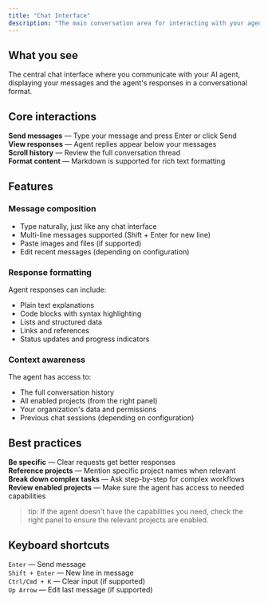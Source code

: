 ```yaml
---
title: "Chat Interface"
description: "The main conversation area for interacting with your agent"
---
```


## What you see

The central chat interface where you communicate with your AI agent, displaying your messages and the agent's responses in a conversational format.

## Core interactions

**Send messages** — Type your message and press Enter or click Send  
**View responses** — Agent replies appear below your messages  
**Scroll history** — Review the full conversation thread  
**Format content** — Markdown is supported for rich text formatting

## Features

### Message composition

- Type naturally, just like any chat interface
- Multi-line messages supported (Shift + Enter for new line)
- Paste images and files (if supported)
- Edit recent messages (depending on configuration)

### Response formatting

Agent responses can include:
- Plain text explanations
- Code blocks with syntax highlighting
- Lists and structured data
- Links and references
- Status updates and progress indicators

### Context awareness

The agent has access to:
- The full conversation history
- All enabled projects (from the right panel)
- Your organization's data and permissions
- Previous chat sessions (depending on configuration)

## Best practices

**Be specific** — Clear requests get better responses  
**Reference projects** — Mention specific project names when relevant  
**Break down complex tasks** — Ask step-by-step for complex workflows  
**Review enabled projects** — Make sure the agent has access to needed capabilities

> tip: If the agent doesn't have the capabilities you need, check the right panel to ensure the relevant projects are enabled.

## Keyboard shortcuts

`Enter` — Send message  
`Shift + Enter` — New line in message  
`Ctrl/Cmd + K` — Clear input (if supported)  
`Up Arrow` — Edit last message (if supported)

